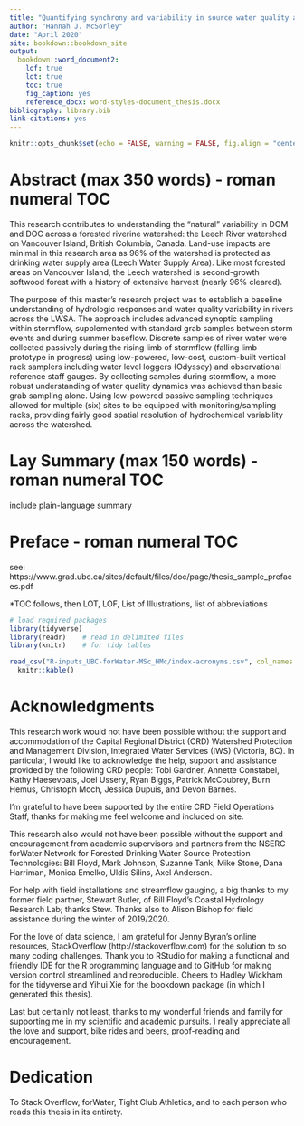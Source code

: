 ```yaml
--- 
title: "Quantifying synchrony and variability in source water quality across a relatively undisturbed nested catchment: contributions to characterizing a protected water supply area to better understand how forest management strategies influence drinking water treatability and outcomes"
author: "Hannah J. McSorley"
date: "April 2020"
site: bookdown::bookdown_site
output:
  bookdown::word_document2:
    lof: true
    lot: true
    toc: true
    fig_caption: yes
    reference_docx: word-styles-document_thesis.docx
bibliography: library.bib 
link-citations: yes
---
```


```r

knitr::opts_chunk$set(echo = FALSE, warning = FALSE, fig.align = "center")
```

# Abstract  (max 350 words) - roman numeral TOC

This research contributes to understanding the "natural" variability in DOM and DOC across a forested riverine watershed: the Leech River watershed on Vancouver Island, British Columbia, Canada. Land-use impacts are minimal in this research area as 96% of the watershed is protected as drinking water supply area (Leech Water Supply Area). Like most forested areas on Vancouver Island, the Leech watershed is second-growth softwood forest with a history of extensive harvest (nearly 96% cleared).

The purpose of this master's research project was to establish a baseline understanding of hydrologic responses and water quality variability in rivers across the LWSA. The approach includes advanced synoptic sampling within stormflow, supplemented with standard grab samples between storm events and during summer baseflow. Discrete samples of river water were collected passively during the rising limb of stormflow (falling limb prototype in progress) using low-powered, low-cost, custom-built vertical rack samplers including water level loggers (Odyssey) and observational reference staff gauges. By collecting samples during stormflow, a more robust understanding of water quality dynamics was achieved than basic grab sampling alone. Using low-powered passive sampling techniques allowed for multiple (six) sites to be equipped with monitoring/sampling racks, providing fairly good spatial resolution of hydrochemical variability across the watershed. 

# Lay Summary (max 150 words) - roman numeral TOC

include plain-language summary

# Preface  - roman numeral TOC

see: https://www.grad.ubc.ca/sites/default/files/doc/page/thesis_sample_prefaces.pdf

*TOC follows, then LOT, LOF, List of Illustrations, list of abbreviations

```r

# load required packages
library(tidyverse)
library(readr)    # read in delimited files
library(knitr)    # for tidy tables

read_csv("R-inputs_UBC-forWater-MSc_HMc/index-acronyms.csv", col_names = TRUE) %>% 
  knitr::kable()

```

# Acknowledgments

This research work would not have been possible without the support and accommodation of the Capital Regional District (CRD) Watershed Protection and Management Division, Integrated Water Services (IWS) (Victoria, BC). In particular, I would like to acknowledge the help, support and assistance provided by the following CRD people: Tobi Gardner, Annette Constabel, Kathy Haesevoats, Joel Ussery, Ryan Biggs, Patrick McCoubrey, Burn Hemus, Christoph Moch, Jessica Dupuis, and Devon Barnes.  

I'm grateful to have been supported by the entire CRD Field Operations Staff, thanks for making me feel welcome and included on site.  
  
This research also would not have been possible without the support and encouragement from academic supervisors and partners from the NSERC forWater Network for Forested Drinking Water Source Protection Technologies: Bill Floyd, Mark Johnson, Suzanne Tank, Mike Stone, Dana Harriman, Monica Emelko, Uldis Silins, Axel Anderson.  

For help with field installations and streamflow gauging, a big thanks to my former field partner, Stewart Butler, of Bill Floyd's Coastal Hydrology Research Lab; thanks Stew. Thanks also to Alison Bishop for field assistance during the winter of 2019/2020.    

For the love of data science, I am grateful for Jenny Byran's online resources, StackOverflow (http://stackoverflow.com) for the solution to so many coding challenges. Thank you to RStudio for making a functional and friendly IDE for the R programming language and to GitHub for making version control streamlined and reproducible. Cheers to Hadley Wickham for the tidyverse and Yihui Xie for the bookdown package (in which I generated this thesis).

Last but certainly not least, thanks to my wonderful friends and family for supporting me in my scientific and academic pursuits. I really appreciate all the love and support, bike rides and beers, proof-reading and encouragement. 

# Dedication

To Stack Overflow, forWater, Tight Club Athletics, and to each person who reads this thesis in its entirety.